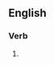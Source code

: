 ==English==

===Verb===
{{head|en|present participle}}

# {{present participle of|hang by a thread|lang=en|nocat=1}}